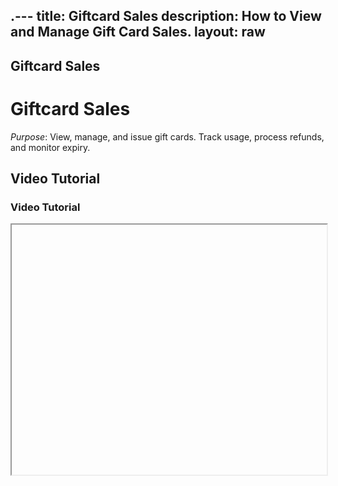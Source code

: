 .---
title: Giftcard Sales
description: How to View and Manage Gift Card Sales.
layout: raw
---


<div className="mdx-content">

## Giftcard Sales

<h1 className="text-3xl font-bold text-gray-900 mb-4">Giftcard Sales</h1>  

*Purpose*: View, manage, and issue gift cards. Track usage, process refunds, and monitor expiry.

## Video Tutorial

<h3 className="text-xl font-medium text-gray-800 mb-2">Video Tutorial</h3>

<iframe
  width="100%"
  height="400"
  title="Giftcard sales tutorial"
  allowFullScreen
  className="rounded-lg"
/>

---

## Steps:

<h2 className="text-2xl font-semibold text-gray-800 mt-8 mb-4">Step-by-step Instructions</h2>

❶ **Go to Sales**  
On the dashboard, click on **“Sales”** in the left-side menu.

❷ **Open Gift Cards Tab**  
Click on the **“Gift Cards”** tab at the top of the Sales page.

❸ **View Existing Sales**  
All **purchased gift cards** and their current usage status are listed here.

❹ **Add a New Sale**  
Click **“Add Sale”** to issue a new gift card to a customer.

❺ **Enter Sale Details**  
Select the **gift card amount**, client, and venue. Complete the sale using a valid payment method.

❻ **Edit or Refund Sales**  
To make changes, click the Sale ID or open the action menu and choose **Edit**, **Refund**, or **Void Sale**.

❼ **Track Gift Card Usage**  
Monitor how much value has been used and check **expiry dates** directly on this screen.

❽ **View Full Client Info**  
Access full **client sales details** and share invoices if needed.

---

**Tip for First-Time Users**:  
Gift cards are a great way to **boost upfront revenue** and bring back repeat clients.

<div className="space-y-4 mt-6">

<div className="my-10 border-t border-gray-200" />

## More questions about this

<h3 className="text-xl font-semibold text-black mb-4 mt-10"> More questions about this?</h3>
</div>
<div className="space-y-4 mt-6">
  <details className="bg-white rounded-md p-4 border border-gray-300">
  <summary
    className="font-medium text-base text-gray-900"
    style={{
      backgroundColor: 'transparent',
      outline: 'none',
      cursor: 'pointer',
      userSelect: 'none',
      listStyle: 'none',
    }}
  >Can I refund a gift card?</summary>
   <p className="mt-2 text-sm text-gray-700">
      Yes, use the menu next to the sale and choose "Refund" to process it.
    </p>
  </details>

  <details className="bg-white rounded-md p-4 border border-gray-300">
  <summary
    className="font-medium text-base text-gray-900"
    style={{
      backgroundColor: 'transparent',
      outline: 'none',
      cursor: 'pointer',
      userSelect: 'none',
      listStyle: 'none',
    }}
  >Will the client be notified after sale?</summary>
    <p className="mt-2 text-sm text-gray-700">
      Yes, a confirmation and gift card code will be sent automatically to the client.
    </p>
  </details>
</div>
</div>

---

<div className="space-y-4 mt-6">

<div className="my-10 border-t border-gray-200" />

<div className="mdx-content mt-10">

Was this article helpful?

<div style={{ display: 'flex', gap: '1rem' }}>
  <button style={{ padding: '0.5rem', borderRadius: '9999px', backgroundColor: '#f0f0f0' }}>
    👍
  </button>
  <button style={{ padding: '0.5rem', borderRadius: '9999px', backgroundColor: '#f0f0f0' }}>
    👎
  </button>
</div>
</div>

---
</div>
